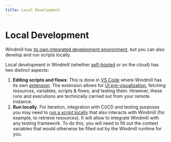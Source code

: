 ```yaml
---
title: Local Development
---
```



# Local Development

Windmill has [its own integrated development environment](../../code_editor/index.mdx), but you can also develop and run scripts locally.

Local development in Windmill (whether [self-hosted](../1_self_host/index.mdx) or on the cloud) has two distinct aspects:

1. **Editing scripts and flows**: This is done in [VS Code](../../cli_local_dev/1_vscode-extension/index.mdx) where Windmill has its own [extension](https://marketplace.visualstudio.com/items?itemName=windmill-labs.windmill). The extension allows for [UI pre-visualization](../../core_concepts/23_instant_preview/index.mdx), fetching resources, variables, scripts & flows, and testing them. However, these runs and executions are technically carried out from your remote instance.
2. **Run locally**. For iteration, integration with CI/CD and testing purposes you may need to [run a script locally](./run_locally.mdx) that also interacts with Windmill (for example, to retrieve resources). It will allow to integrate Windmill with any testing framework. To do this, you will need to fill out the context variables that would otherwise be filled out by the Windmill runtime for you.

<div class="grid grid-cols-2 gap-6 mb-4">
	<DocCard
		title="VS Code Extension"
		description="Build scripts and flows in the comfort of your VS Code Editor, while leveraging Windmill UIs for test & flows edition."
		href="/docs/cli_local_dev/vscode-extension"
	/>
	<DocCard
		title="Run Locally"
		description="Run scripts locally that interact with a Windmill instance."
		href="/docs/advanced/local_development/run_locally"
	/>
	<DocCard
		title="Command-Line Interface (CLI)"
		description="Interact with Windmill instances right from your terminal."
		href="/docs/advanced/cli"
	/>
</div>
